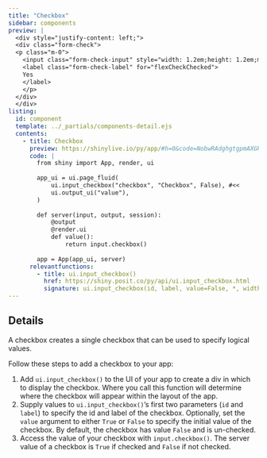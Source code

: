 ```yaml
---
title: "Checkbox"
sidebar: components 
preview: |
  <div style="justify-content: left;">
  <div class="form-check">
  <p class="m-0">
    <input class="form-check-input" style="width: 1.2em;height: 1.2em;margin-right:0.35rem;border-radius: 2px;" type="checkbox" value="" id="flexCheckChecked" checked>
    <label class="form-check-label" for="flexCheckChecked">
    Yes
    </label>
    </p>
  </div>
  </div>  
listing:
  id: component
  template: ../_partials/components-detail.ejs
  contents:
    - title: Checkbox
      preview: https://shinylive.io/py/app/#h=0&code=NobwRAdghgtgpmAXGKAHVA6VBPMAaMAYwHsIAXOcpMAMwCdiYACAZwAsBLCbJjmVYnTJMAgujxM6lACZw6EgK4cAOhFVpUAfSVMAvEyVYoAcziaaAGyXSAFKqYODHDF1QKymwmziEA1gCNiAA87Im8-QKDlfCZogGFwgODoiQAxKAsWOABKPHtHQ2J3Nw8lUIA3DIU4aNzVbNVVWRpWOXK5G1d3CSKyEokslhYOUmzEfIcAAV6SiaZJqQhZOgwlOeamSqs4GzG5x0k4MgU6CF4IEowvHySQhrVodD1RdBsNbQ4BtrlssABfAC6QA
      code: |
        from shiny import App, render, ui
        
        app_ui = ui.page_fluid(
            ui.input_checkbox("checkbox", "Checkbox", False), #<<
            ui.output_ui("value"),
        )
        
        def server(input, output, session):
            @output
            @render.ui
            def value():
                return input.checkbox()
        
        app = App(app_ui, server)
      relevantfunctions:
        - title: ui.input_checkbox()
          href: https://shiny.posit.co/py/api/ui.input_checkbox.html
          signature: ui.input_checkbox(id, label, value=False, *, width=None)
---
```


:::{#component}
:::

## Details

<p>A checkbox creates a single checkbox that can be used to specify logical values. </p>

<p>Follow these steps to add a checkbox to your app: </p>

<ol>
  <li>
  Add `ui.input_checkbox()` to the UI of your app to create a div in which to display the checkbox. Where you call this function will determine where the checkbox will appear within the layout of the app. 
  </li>
  <li>
  Supply values to `ui.input_checkbox()`'s first two parameters (`id` and `label`) to specify the id and label of the checkbox. Optionally, set the `value` argument to either `True` or `False` to specify the initial value of the checkbox. By default, the checkbox has value `False` and is un-checked.  
  </li>
  <li>
  Access the value of your checkbox with `input.checkbox()`. The server value of a checkbox is `True` if checked and `False` if not checked. 
  </li>
</ol>